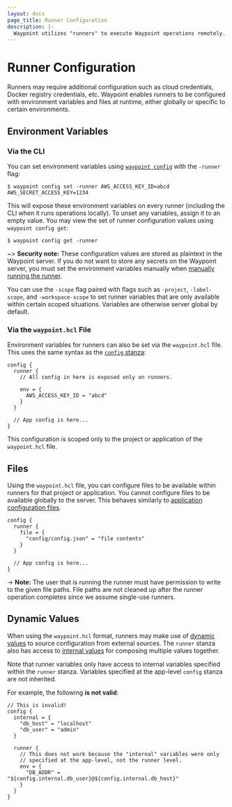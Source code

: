 ```yaml
---
layout: docs
page_title: Runner Configuration
description: |-
  Waypoint utilizes "runners" to execute Waypoint operations remotely. Runners can be configured to have environment variables and files exposed during certain project operations.
---
```


# Runner Configuration

Runners may require additional configuration such as cloud credentials,
Docker registry credentials, etc. Waypoint enables runners to be configured
with environment variables and files at runtime, either globally or specific
to certain environments.

## Environment Variables

### Via the CLI

You can set environment variables using [`waypoint config`](/commands/config-set)
with the `-runner` flag:

```shell-session
$ waypoint config set -runner AWS_ACCESS_KEY_ID=abcd AWS_SECRET_ACCESS_KEY=1234
```

This will expose these environment variables on every runner (including
the CLI when it runs operations locally). To unset any variables, assign it to
an empty value. You may view the set of runner configuration values using
`waypoint config get`:

```shell-session
$ waypoint config get -runner
```

~> **Security note:** These configuration values are stored as plaintext in the
Waypoint server. If you do not want to store any secrets on the Waypoint server,
you must set the environment variables manually when
[manually running the runner](/docs/runner/run-manual).

You can use the `-scope` flag paired with flags such as `-project`,
`-label-scope`, and `-workspace-scope` to set runner variables that are only
available within certain scoped situations. Variables are otherwise server
global by default.

### Via the `waypoint.hcl` File

Environment variables for runners can also be set via the `waypoint.hcl`
file. This uses the same syntax as the [`config` stanza](/docs/waypoint-hcl/config):

```hcl
config {
  runner {
    // All config in here is exposed only on runners.

    env = {
      AWS_ACCESS_KEY_ID = "abcd"
    }
  }

  // App config is here...
}
```

This configuration is scoped only to the project or application of
the `waypoint.hcl` file.

## Files

Using the `waypoint.hcl` file, you can configure files to be available
within runners for that project or application. You cannot configure files
to be available globally to the server. This behaves similarly to
[application configuration files](/docs/app-config/files).

```hcl
config {
  runner {
    file = {
      "config/config.json" = "file contents"
    }
  }

  // App config is here...
}
```

-> **Note:** The user that is running the runner must have permission to
write to the given file paths. File paths are not cleaned up after the
runner operation completes since we assume single-use runners.

## Dynamic Values

When using the `waypoint.hcl` format, runners may make use of
[dynamic values](/docs/app-config/dynamic) to source configuration
from external sources. The `runner` stanza also has access to
[internal values](/docs/app-config/internal) for composing multiple
values together.

Note that runner variables only have access to internal variables
specified within the `runner` stanza. Variables specified at the app-level
`config` stanza are not inherited.

For example, the following **is not valid**:

```hcl
// This is invalid!
config {
  internal = {
    "db_host" = "localhost"
    "db_user" = "admin"
  }

  runner {
    // This does not work because the "internal" variables were only
    // specified at the app-level, not the runner level.
    env = {
      "DB_ADDR" = "${config.internal.db_user}@${config.internal.db_host}"
    }
  }
}
```

